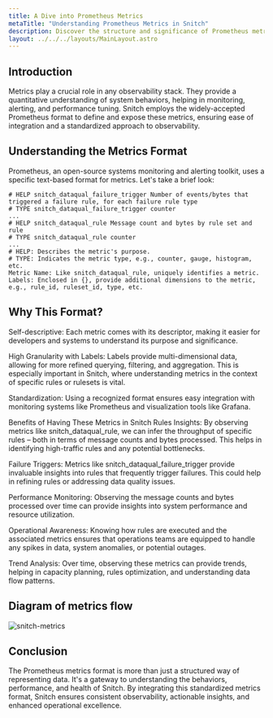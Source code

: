 ```yaml
---
title: A Dive into Prometheus Metrics
metaTitle: "Understanding Prometheus Metrics in Snitch"
description: Discover the structure and significance of Prometheus metrics in Snitch's observability setup.
layout: ../../../layouts/MainLayout.astro
---
```


## Introduction

Metrics play a crucial role in any observability stack. They provide a quantitative understanding of system behaviors, helping in monitoring, alerting, and performance tuning. Snitch employs the widely-accepted Prometheus format to define and expose these metrics, ensuring ease of integration and a standardized approach to observability.

## Understanding the Metrics Format

Prometheus, an open-source systems monitoring and alerting toolkit, uses a specific text-based format for metrics. Let's take a brief look:

```plaintext
# HELP snitch_dataqual_failure_trigger Number of events/bytes that triggered a failure rule, for each failure rule type
# TYPE snitch_dataqual_failure_trigger counter
...
# HELP snitch_dataqual_rule Message count and bytes by rule set and rule
# TYPE snitch_dataqual_rule counter
...
# HELP: Describes the metric's purpose.
# TYPE: Indicates the metric type, e.g., counter, gauge, histogram, etc.
Metric Name: Like snitch_dataqual_rule, uniquely identifies a metric.
Labels: Enclosed in {}, provide additional dimensions to the metric, e.g., rule_id, ruleset_id, type, etc.
```
## Why This Format?
Self-descriptive: Each metric comes with its descriptor, making it easier for developers and systems to understand its purpose and significance.

High Granularity with Labels: Labels provide multi-dimensional data, allowing for more refined querying, filtering, and aggregation. This is especially important in Snitch, where understanding metrics in the context of specific rules or rulesets is vital.

Standardization: Using a recognized format ensures easy integration with monitoring systems like Prometheus and visualization tools like Grafana.

Benefits of Having These Metrics in Snitch
Rules Insights: By observing metrics like snitch_dataqual_rule, we can infer the throughput of specific rules – both in terms of message counts and bytes processed. This helps in identifying high-traffic rules and any potential bottlenecks.

Failure Triggers: Metrics like snitch_dataqual_failure_trigger provide invaluable insights into rules that frequently trigger failures. This could help in refining rules or addressing data quality issues.

Performance Monitoring: Observing the message counts and bytes processed over time can provide insights into system performance and resource utilization.

Operational Awareness: Knowing how rules are executed and the associated metrics ensures that operations teams are equipped to handle any spikes in data, system anomalies, or potential outages.

Trend Analysis: Over time, observing these metrics can provide trends, helping in capacity planning, rules optimization, and understanding data flow patterns.

## Diagram of metrics flow
<img src={snitch_metrics} alt="snitch-metrics" />

## Conclusion
The Prometheus metrics format is more than just a structured way of representing data. It's a gateway to understanding the behaviors, performance, and health of Snitch. By integrating this standardized metrics format, Snitch ensures consistent observability, actionable insights, and enhanced operational excellence.
